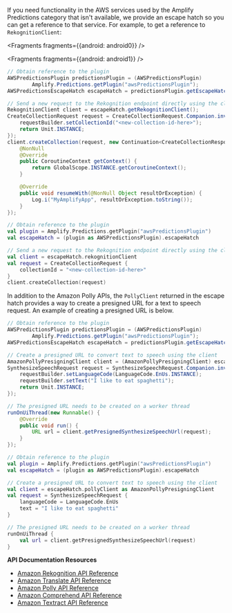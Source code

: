 If you need functionality in the AWS services used by the Amplify Predictions category that isn't available, we provide an escape hatch so you can get a reference to that service. For example, to get a reference to `RekognitionClient`:


<Fragments fragments={{android: android0}} />


<BlockSwitcher>

<Block name="Java">

<Fragments fragments={{android: android1}} />


```java
// Obtain reference to the plugin
AWSPredictionsPlugin predictionsPlugin = (AWSPredictionsPlugin)
        Amplify.Predictions.getPlugin("awsPredictionsPlugin");
AWSPredictionsEscapeHatch escapeHatch = predictionsPlugin.getEscapeHatch();

// Send a new request to the Rekognition endpoint directly using the client
RekognitionClient client = escapeHatch.getRekognitionClient();
CreateCollectionRequest request = CreateCollectionRequest.Companion.invoke((requestBuilder) -> {
    requestBuilder.setCollectionId("<new-collection-id-here>");
    return Unit.INSTANCE;
});
client.createCollection(request, new Continuation<CreateCollectionResponse>() {
    @NonNull
    @Override
    public CoroutineContext getContext() {
        return GlobalScope.INSTANCE.getCoroutineContext();
    }

    @Override
    public void resumeWith(@NonNull Object resultOrException) {
        Log.i("MyAmplifyApp", resultOrException.toString());
    }
});
```

</Block>
<Block name="Kotlin">

```kotlin
// Obtain reference to the plugin
val plugin = Amplify.Predictions.getPlugin("awsPredictionsPlugin")
val escapeHatch = (plugin as AWSPredictionsPlugin).escapeHatch

// Send a new request to the Rekognition endpoint directly using the client
val client = escapeHatch.rekognitionClient
val request = CreateCollectionRequest {
    collectionId = "<new-collection-id-here>"
}
client.createCollection(request)
```

</Block>
</BlockSwitcher>

In addition to the Amazon Polly APIs, the `PollyClient` returned in the escape hatch provides a way to create a presigned URL for a text to speech request. An example of creating a presigned URL is below.

<BlockSwitcher>
<Block name="Java">

```java
// Obtain reference to the plugin
AWSPredictionsPlugin predictionsPlugin = (AWSPredictionsPlugin)
        Amplify.Predictions.getPlugin("awsPredictionsPlugin");
AWSPredictionsEscapeHatch escapeHatch = predictionsPlugin.getEscapeHatch();

// Create a presigned URL to convert text to speech using the client
AmazonPollyPresigningClient client = (AmazonPollyPresigningClient) escapeHatch.getPollyClient();
SynthesizeSpeechRequest request = SynthesizeSpeechRequest.Companion.invoke((requestBuilder) -> {
    requestBuilder.setLanguageCode(LanguageCode.EnUs.INSTANCE);
    requestBuilder.setText("I like to eat spaghetti");
    return Unit.INSTANCE;
});

// The presigned URL needs to be created on a worker thread
runOnUiThread(new Runnable() {
    @Override
    public void run() {
        URL url = client.getPresignedSynthesizeSpeechUrl(request);
    }
});
```

</Block>
<Block name="Kotlin">

```kotlin
// Obtain reference to the plugin
val plugin = Amplify.Predictions.getPlugin("awsPredictionsPlugin")
val escapeHatch = (plugin as AWSPredictionsPlugin).escapeHatch

// Create a presigned URL to convert text to speech using the client
val client = escapeHatch.pollyClient as AmazonPollyPresigningClient
val request = SynthesizeSpeechRequest {
    languageCode = LanguageCode.EnUs
    text = "I like to eat spaghetti"
}

// The presigned URL needs to be created on a worker thread
runOnUiThread {
    val url = client.getPresignedSynthesizeSpeechUrl(request)
}
```

</Block>
</BlockSwitcher>

**API Documentation Resources**

* [Amazon Rekognition API Reference](https://docs.aws.amazon.com/rekognition/latest/dg/API_Reference.html)
* [Amazon Translate API Reference](https://docs.aws.amazon.com/translate/latest/dg/API_Reference.html)
* [Amazon Polly API Reference](https://docs.aws.amazon.com/polly/latest/dg/API_Reference.html)
* [Amazon Comprehend API Reference](https://docs.aws.amazon.com/comprehend/latest/dg/API_Reference.html)
* [Amazon Textract API Reference](https://docs.aws.amazon.com/textract/latest/dg/API_Reference.html)
